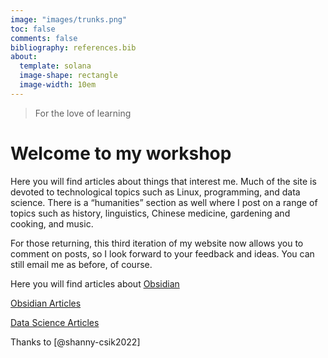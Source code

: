 ```yaml
---
image: "images/trunks.png"
toc: false
comments: false
bibliography: references.bib
about:
  template: solana
  image-shape: rectangle
  image-width: 10em
---
```


> For the love of learning

# Welcome to my workshop

Here you will find articles about things that interest me. Much of the site is devoted to technological topics such as Linux, programming, and data science. There is a "humanities" section as well where I post on a range of topics such as history, linguistics, Chinese medicine, gardening and cooking, and music.

For those returning, this third iteration of my website now allows you to comment on posts, so I look forward to your feedback and ideas. You can still email me as before, of course.

Here you will find articles about [Obsidian](https://obsidian.md)

[Obsidian Articles](obsidian.html)

[Data Science Articles](data-science.html)

Thanks to [@shanny-csik2022]
